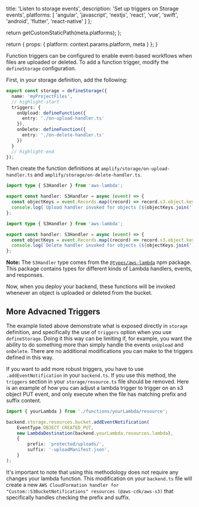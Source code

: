 
  title: 'Listen to storage events',
  description: 'Set up triggers on Storage events',
  platforms: [
    'angular',
    'javascript',
    'nextjs',
    'react',
    'vue',
    'swift',
    'android',
    'flutter',
    'react-native'
  ]
};

  return getCustomStaticPath(meta.platforms);
};

  return {
    props: {
      platform: context.params.platform,
      meta
    }
  };
}

Function triggers can be configured to enable event-based workflows when files are uploaded or deleted. To add a function trigger, modify the `defineStorage` configuration.

First, in your storage definition, add the following:

```ts title="amplify/storage/resource.ts"
export const storage = defineStorage({
  name: 'myProjectFiles',
  // highlight-start
  triggers: {
    onUpload: defineFunction({
      entry: './on-upload-handler.ts'
    }),
    onDelete: defineFunction({
      entry: './on-delete-handler.ts'
    })
  }
  // highlight-end
});
```

Then create the function definitions at `amplify/storage/on-upload-handler.ts` and `amplify/storage/on-delete-handler.ts`.

```ts title="amplify/storage/on-upload-handler.ts"
import type { S3Handler } from 'aws-lambda';

export const handler: S3Handler = async (event) => {
  const objectKeys = event.Records.map((record) => record.s3.object.key);
  console.log(`Upload handler invoked for objects [${objectKeys.join(', ')}]`);
};
```

```ts title="amplify/storage/on-delete-handler.ts"
import type { S3Handler } from 'aws-lambda';

export const handler: S3Handler = async (event) => {
  const objectKeys = event.Records.map((record) => record.s3.object.key);
  console.log(`Delete handler invoked for objects [${objectKeys.join(', ')}]`);
};
```

<Callout info>

**Note:** The `S3Handler` type comes from the [`@types/aws-lambda`](https://www.npmjs.com/package/@types/aws-lambda) npm package. This package contains types for different kinds of Lambda handlers, events, and responses.

</Callout>

Now, when you deploy your backend, these functions will be invoked whenever an object is uploaded or deleted from the bucket.

## More Advacned Triggers

The example listed above demonstrate what is exposed directly in `storage` definition, and specifically the use of `triggers` option when you use `defineStorage`. Doing it this way can be limiting if, for example, you want the ability to do something more than simply handle the events `onUpload` and `onDelete`. There are no additional modifications you can make to the triggers defined in this way.

If you want to add more robust triggers, you have to use `.addEventNotification` in your `backend.ts`. If you use this method, the `triggers` section in your `storage/resource.ts` file should be removed. Here is an example of how you can adjust a lambda trigger to trigger on an s3 object PUT event, and only execute when the file has matching prefix and suffix content.

```ts title="amplify/backend.ts"
import { yourLambda } from './functions/yourLambda/resource';

backend.storage.resources.bucket.addEventNotification(
	EventType.OBJECT_CREATED_PUT,
	new LambdaDestination(backend.yourLambda.resources.lambda),
	{
		prefix: 'protected/uploads/',
		suffix: '-uploadManifest.json',
	}
);
```

It's important to note that using this methodology does not require any changes your lambda function. This modification on your `backend.ts` file will create a new `AWS CloudFormation handler for "Custom::S3BucketNotifications" resources (@aws-cdk/aws-s3)` that specifically handles checking the prefix and suffix.
